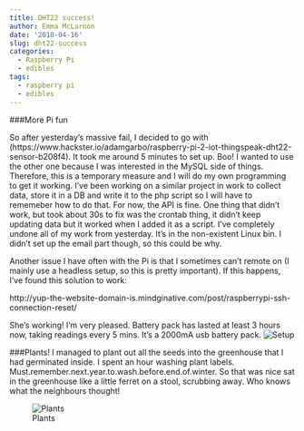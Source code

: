 ```yaml
---
title: DHT22 success!
author: Emma McLarnon
date: '2018-04-16'
slug: dht22-success
categories:
  - Raspberry Pi
  - edibles
tags:
  - raspberry pi
  - edibles
---
```


###More Pi fun
 
So after yesterday's massive fail, I decided to go with  (https://www.hackster.io/adamgarbo/raspberry-pi-2-iot-thingspeak-dht22-sensor-b208f4).  It took me around 5 minutes to set up.  Boo!  I wanted to use the other one because I was interested in the MySQL side of things.  Therefore, this is a temporary measure and I will do my own programming to get it working.  I've been working on a similar project in work to collect data, store it in a DB and write it to the php script so I will have to rememeber how to do that.  For now, the API is fine.  One thing that didn't work, but took about 30s to fix was the crontab thing, it didn't keep updating data but it worked when I added it as a script.  I've completely undone all of my work from yesterday.  It's in the non-existent Linux bin. I didn't set up the email part though, so this could be why.

Another issue I have often with the Pi is that I sometimes can't remote on (I mainly use a headless setup, so this is pretty important).  If this happens, I've found this solution to work:

http://yup-the-website-domain-is.mindginative.com/post/raspberrypi-ssh-connection-reset/  

She's working!  I'm very pleased.  Battery pack has lasted at least 3 hours now, taking readings every 5 mins.  It's a 2000mA usb battery pack.
![Setup](/images/pi.jpg)

###Plants!
I managed to plant out all the seeds into the greenhouse that I had germinated inside.  I spent an hour washing plant labels.  Must.remember.next.year.to.wash.before.end.of.winter.  So that was nice sat in the greenhouse like a little ferret on a stool, scrubbing away.  Who knows what the neighbours thought!

![Plants](/images/plants.jpg)